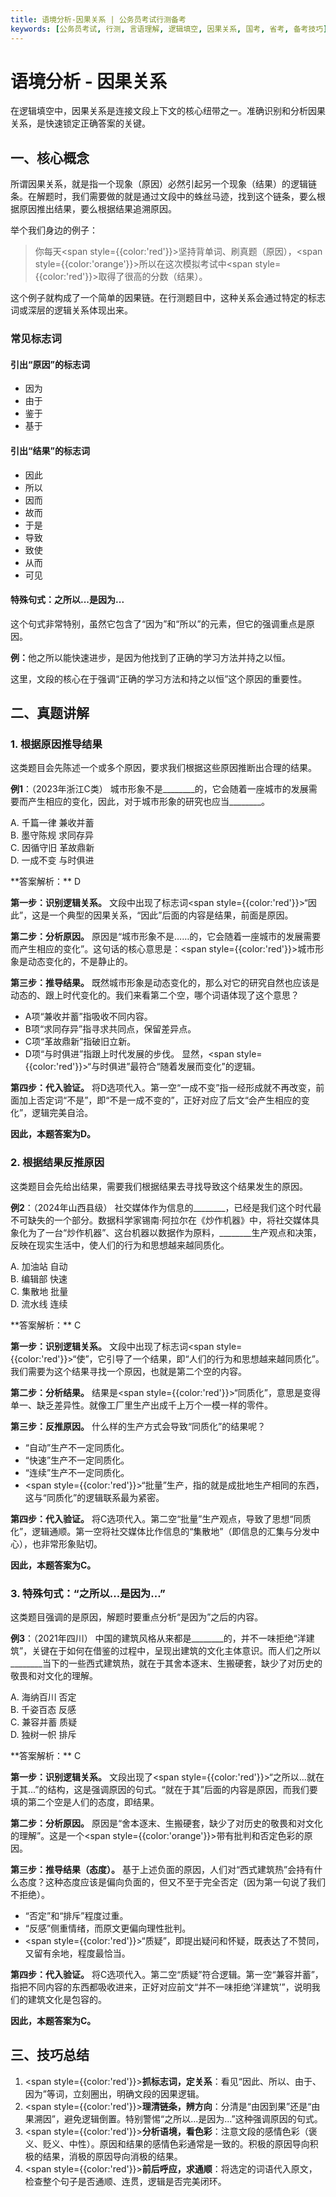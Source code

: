 ```yaml
---
title: 语境分析-因果关系 | 公务员考试行测备考
keywords: [公务员考试, 行测, 言语理解, 逻辑填空, 因果关系, 国考, 省考, 备考技巧]
---
```





# 语境分析 - 因果关系

在逻辑填空中，因果关系是连接文段上下文的核心纽带之一。准确识别和分析因果关系，是快速锁定正确答案的关键。

## 一、核心概念

所谓因果关系，就是指一个现象（原因）必然引起另一个现象（结果）的逻辑链条。在解题时，我们需要做的就是通过文段中的蛛丝马迹，找到这个链条，要么根据原因推出结果，要么根据结果追溯原因。

举个我们身边的例子：

> 你每天<span style={{color:'red'}}>坚持背单词、刷真题</span>（原因），<span style={{color:'orange'}}>所以</span>在这次模拟考试中<span style={{color:'red'}}>取得了很高的分数</span>（结果）。

这个例子就构成了一个简单的因果链。在行测题目中，这种关系会通过特定的标志词或深层的逻辑关系体现出来。

### 常见标志词

<div style={{'display': 'grid', 'gridTemplateColumns': '1fr 1fr', 'gap': '16px'}}>
  <div>
    <h4 style={{'borderBottom': '2px solid #eee', 'paddingBottom': '8px'}}>引出“原因”的标志词</h4>
    <ul>
      <li>因为</li>
      <li>由于</li>
      <li>鉴于</li>
      <li>基于</li>
    </ul>
  </div>
  <div>
    <h4 style={{'borderBottom': '2px solid #eee', 'paddingBottom': '8px'}}>引出“结果”的标志词</h4>
    <ul>
      <li>因此</li>
      <li>所以</li>
      <li>因而</li>
      <li>故而</li>
      <li>于是</li>
      <li>导致</li>
      <li>致使</li>
      <li>从而</li>
      <li>可见</li>
    </ul>
  </div>
</div>

<div style={{'border': '1px solid orange', 'padding': '16px', 'borderRadius': '8px', 'marginTop': '16px'}}>
  <h4 style={{'marginTop': '0'}}>特殊句式：之所以...是因为...</h4>
  <p>这个句式非常特别，虽然它包含了“因为”和“所以”的元素，但它的<span style={{color:'red'}}>强调重点是原因</span>。</p>
  <p><strong>例：</strong>他之所以能快速进步，是因为他找到了正确的学习方法并持之以恒。</p>
  <p>这里，文段的核心在于强调“正确的学习方法和持之以恒”这个原因的重要性。</p>
</div>

## 二、真题讲解

### 1. 根据原因推导结果

这类题目会先陈述一个或多个原因，要求我们根据这些原因推断出合理的结果。

**例1**：（2023年浙江C类）
城市形象不是________的，它会随着一座城市的发展需要而产生相应的变化，因此，对于城市形象的研究也应当________。

A. 千篇一律 兼收并蓄 <br />
B. 墨守陈规 求同存异 <br />
C. 因循守旧 革故鼎新 <br />
D. 一成不变 与时俱进 <br />

<BlurredAnswer>
**答案解析：** D

**第一步：识别逻辑关系。**
文段中出现了标志词<span style={{color:'red'}}>“因此”</span>，这是一个典型的因果关系，“因此”后面的内容是结果，前面是原因。

**第二步：分析原因。**
原因是“城市形象不是……的，它会随着一座城市的发展需要而产生相应的变化”。这句话的核心意思是：<span style={{color:'red'}}>城市形象是动态变化的，不是静止的</span>。

**第三步：推导结果。**
既然城市形象是动态变化的，那么对它的研究自然也应该是动态的、跟上时代变化的。我们来看第二个空，哪个词语体现了这个意思？
- A项“兼收并蓄”指吸收不同内容。
- B项“求同存异”指寻求共同点，保留差异点。
- C项“革故鼎新”指破旧立新。
- D项“与时俱进”指跟上时代发展的步伐。
显然，<span style={{color:'red'}}>“与时俱进”</span>最符合“随着发展而变化”的逻辑。

**第四步：代入验证。**
将D选项代入。第一空“一成不变”指一经形成就不再改变，前面加上否定词“不是”，即“不是一成不变的”，正好对应了后文“会产生相应的变化”，逻辑完美自洽。

**因此，本题答案为D。**
</BlurredAnswer>

### 2. 根据结果反推原因

这类题目会先给出结果，需要我们根据结果去寻找导致这个结果发生的原因。

**例2**：（2024年山西县级）
社交媒体作为信息的________，已经是我们这个时代最不可缺失的一个部分。数据科学家锡南·阿拉尔在《炒作机器》中，将社交媒体具象化为了一台“炒作机器”、这台机器以数据作为原料，________生产观点和决策，反映在现实生活中，使人们的行为和思想越来越同质化。

A. 加油站 自动 <br />
B. 编辑部 快速 <br />
C. 集散地 批量 <br />
D. 流水线 连续 <br />

<BlurredAnswer>
**答案解析：** C

**第一步：识别逻辑关系。**
文段中出现了标志词<span style={{color:'red'}}>“使”</span>，它引导了一个结果，即“人们的行为和思想越来越同质化”。我们需要为这个结果寻找一个原因，也就是第二个空的内容。

**第二步：分析结果。**
结果是<span style={{color:'red'}}>“同质化”</span>，意思是变得单一、缺乏差异性。就像工厂里生产出成千上万个一模一样的零件。

**第三步：反推原因。**
什么样的生产方式会导致“同质化”的结果呢？
- “自动”生产不一定同质化。
- “快速”生产不一定同质化。
- “连续”生产不一定同质化。
- <span style={{color:'red'}}>“批量”</span>生产，指的就是成批地生产相同的东西，这与“同质化”的逻辑联系最为紧密。

**第四步：代入验证。**
将C选项代入。第二空“批量”生产观点，导致了思想“同质化”，逻辑通顺。第一空将社交媒体比作信息的“集散地”（即信息的汇集与分发中心），也非常形象贴切。

**因此，本题答案为C。**
</BlurredAnswer>

### 3. 特殊句式：“之所以...是因为...”

这类题目强调的是原因，解题时要重点分析“是因为”之后的内容。

**例3**：（2021年四川）
中国的建筑风格从来都是________的，并不一味拒绝“洋建筑”，关键在于如何在借鉴的过程中，呈现出建筑的文化主体意识。而人们之所以________当下的一些西式建筑热，就在于其舍本逐末、生搬硬套，缺少了对历史的敬畏和对文化的理解。

A. 海纳百川 否定 <br />
B. 千姿百态 反感 <br />
C. 兼容并蓄 质疑 <br />
D. 独树一帜 排斥 <br />

<BlurredAnswer>
**答案解析：** C

**第一步：识别逻辑关系。**
文段出现了<span style={{color:'red'}}>“之所以...就在于其...”</span>的结构，这是强调原因的句式。“就在于其”后面的内容是原因，而我们要填的第二个空是人们的态度，即结果。

**第二步：分析原因。**
原因是“舍本逐末、生搬硬套，缺少了对历史的敬畏和对文化的理解”。这是一个<span style={{color:'orange'}}>带有批判和否定色彩</span>的原因。

**第三步：推导结果（态度）。**
基于上述负面的原因，人们对“西式建筑热”会持有什么态度？这种态度应该是偏向负面的，但又不至于完全否定（因为第一句说了我们不拒绝）。
- “否定”和“排斥”程度过重。
- “反感”侧重情绪，而原文更偏向理性批判。
- <span style={{color:'red'}}>“质疑”</span>，即提出疑问和怀疑，既表达了不赞同，又留有余地，程度最恰当。

**第四步：代入验证。**
将C选项代入。第二空“质疑”符合逻辑。第一空“兼容并蓄”，指把不同内容的东西都吸收进来，正好对应前文“并不一味拒绝‘洋建筑’”，说明我们的建筑文化是包容的。

**因此，本题答案为C。**
</BlurredAnswer>

## 三、技巧总结

1.  <span style={{color:'red'}}>**抓标志词，定关系**</span>：看见“因此、所以、由于、因为”等词，立刻圈出，明确文段的因果逻辑。
2.  <span style={{color:'red'}}>**理清链条，辨方向**</span>：分清是“由因到果”还是“由果溯因”，避免逻辑倒置。特别警惕“之所以...是因为...”这种强调原因的句式。
3.  <span style={{color:'red'}}>**分析语境，看色彩**</span>：注意文段的感情色彩（褒义、贬义、中性）。原因和结果的感情色彩通常是一致的。积极的原因导向积极的结果，消极的原因导向消极的结果。
4.  <span style={{color:'red'}}>**前后呼应，求通顺**</span>：将选定的词语代入原文，检查整个句子是否通顺、连贯，逻辑是否完美闭环。

<FollowMe />